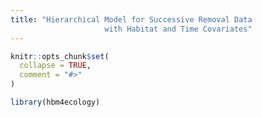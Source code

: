 ```yaml
---
title: "Hierarchical Model for Successive Removal Data
                     with Habitat and Time Covariates"
---
```


```r
knitr::opts_chunk$set(
  collapse = TRUE,
  comment = "#>"
)
```

```r
library(hbm4ecology)
```
